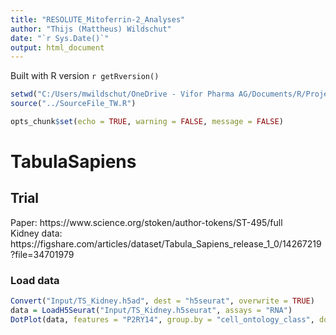 ```yaml
---
title: "RESOLUTE_Mitoferrin-2_Analyses"
author: "Thijs (Mattheus) Wildschut"
date: "`r Sys.Date()`"
output: html_document
---
```


Built with R version `r getRversion()`

```r
setwd("C:/Users/mwildschut/OneDrive - Vifor Pharma AG/Documents/R/Projects/R_CSL-Vifor_TW/TabulaSapiens")
source("../SourceFile_TW.R")

```

```r
opts_chunk$set(echo = TRUE, warning = FALSE, message = FALSE)
```

# TabulaSapiens

## Trial
Paper: https://www.science.org/stoken/author-tokens/ST-495/full \
Kidney data: https://figshare.com/articles/dataset/Tabula_Sapiens_release_1_0/14267219?file=34701979 \

### Load data
```r
Convert("Input/TS_Kidney.h5ad", dest = "h5seurat", overwrite = TRUE)
data = LoadH5Seurat("Input/TS_Kidney.h5seurat", assays = "RNA")
DotPlot(data, features = "P2RY14", group.by = "cell_ontology_class", dot.min = 0.0001)

```